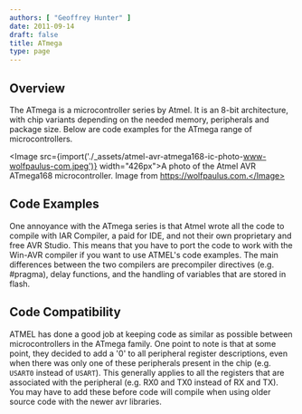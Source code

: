 ```yaml
---
authors: [ "Geoffrey Hunter" ]
date: 2011-09-14
draft: false
title: ATmega
type: page
---
```



## Overview

The ATmega is a microcontroller series by Atmel. It is an 8-bit architecture, with chip variants depending on the needed memory, peripherals and package size. Below are code examples for the ATmega range of microcontrollers.

<Image src={import('./_assets/atmel-avr-atmega168-ic-photo-www-wolfpaulus-com.jpeg')} width="426px">A photo of the Atmel AVR ATmega168 microcontroller. Image from https://wolfpaulus.com.</Image>

## Code Examples

One annoyance with the ATmega series is that Atmel wrote all the code to compile with IAR Compiler, a paid for IDE, and not their own proprietary and free AVR Studio. This means that you have to port the code to work with the Win-AVR compiler if you want to use ATMEL's code examples. The main differences between the two compilers are precompiler directives (e.g. #pragma), delay functions, and the handling of variables that are stored in flash.

## Code Compatibility

ATMEL has done a good job at keeping code as similar as possible between microcontrollers in the ATmega family. One point to note is that at some point, they decided to add a '0' to all peripheral register descriptions, even when there was only one of these peripherals present in the chip (e.g. `USART0` instead of `USART`). This generally applies to all the registers that are associated with the peripheral (e.g. RX0 and TX0 instead of RX and TX). You may have to add these before code will compile when using older source code with the newer avr libraries.
